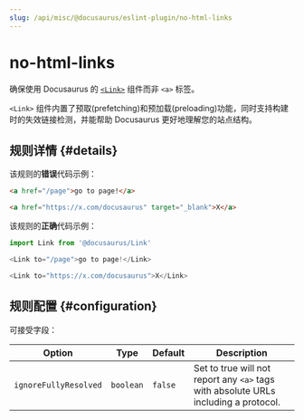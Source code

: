 ```yaml
---
slug: /api/misc/@docusaurus/eslint-plugin/no-html-links
---
```


# no-html-links


确保使用 Docusaurus 的 [`<Link>`](../../../docusaurus-core.mdx#link) 组件而非 `<a>` 标签。

`<Link>` 组件内置了预取(prefetching)和预加载(preloading)功能，同时支持构建时的失效链接检测，并能帮助 Docusaurus 更好地理解您的站点结构。

## 规则详情 {#details}

该规则的**错误**代码示例：

```html
<a href="/page">go to page!</a>

<a href="https://x.com/docusaurus" target="_blank">X</a>
```

该规则的**正确**代码示例：

```js
import Link from '@docusaurus/Link'

<Link to="/page">go to page!</Link>

<Link to="https://x.com/docusaurus">X</Link>
```

## 规则配置 {#configuration}

可接受字段：

<APITable>

| Option | Type | Default | Description |
| --- | --- | --- | --- |
| `ignoreFullyResolved` | `boolean` | `false` | Set to true will not report any `<a>` tags with absolute URLs including a protocol. |

</APITable>
